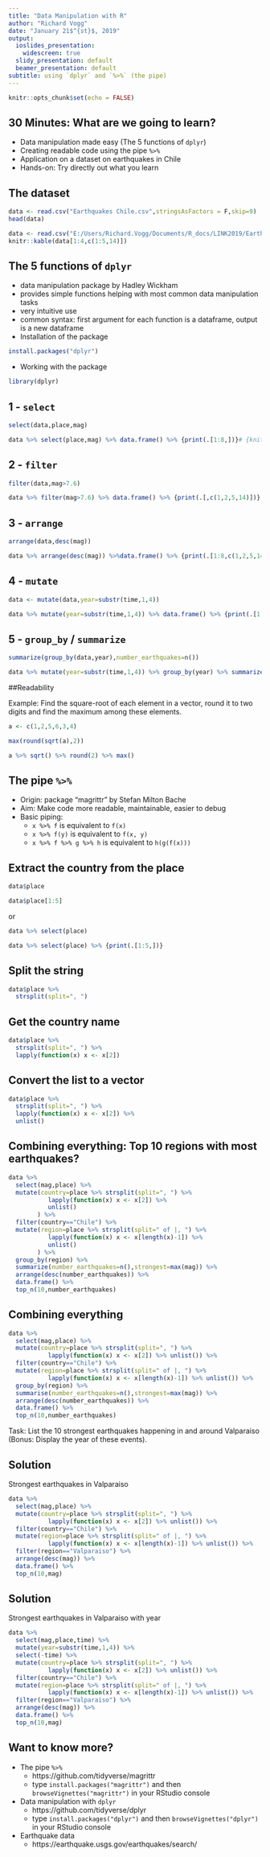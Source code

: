 ---
title: "Data Manipulation with R"
author: "Richard Vogg"
date: "January 21$^{st}$, 2019"
output:
  ioslides_presentation:  
    widescreen: true
  slidy_presentation: default
  beamer_presentation: default
subtitle: using `dplyr` and `%>%` (the pipe)
---

```{r setup, include=FALSE}
knitr::opts_chunk$set(echo = FALSE)
```

## 30 Minutes: What are we going to learn?

- Data manipulation made easy (The 5 functions of `dplyr`)
- Creating readable code using the pipe `%>%`
- Application on a dataset on earthquakes in Chile
- Hands-on: Try directly out what you learn

## The dataset

```{r dataset2,echo=TRUE,eval=FALSE}
data <- read.csv("Earthquakes Chile.csv",stringsAsFactors = F,skip=9)
head(data)
```

```{r dataset,echo=FALSE}
data <- read.csv("E:/Users/Richard.Vogg/Documents/R_docs/LINK2019/Earthquakes Chile.csv",stringsAsFactors = F,skip=9)
knitr::kable(data[1:4,c(1:5,14)])
```

## The 5 functions of `dplyr`

- data manipulation package by Hadley Wickham
- provides simple functions helping with most common data manipulation tasks
- very intuitive use
- common syntax: first argument for each function is a dataframe, output is a new dataframe
- Installation of the package

```{r install,echo=TRUE, warning=FALSE,eval=FALSE}
install.packages("dplyr")
```

- Working with the package

```{r lib,echo=TRUE,eval=TRUE, warning=FALSE,message=FALSE}
library(dplyr)
```


## 1 - `select`

```{r select,echo=TRUE,eval=FALSE}
select(data,place,mag)
```

```{r select2,echo=FALSE,warning=FALSE,eval=TRUE}
data %>% select(place,mag) %>% data.frame() %>% {print(.[1:8,])}# {knitr::kable(.[1:4,])}
```

## 2 - `filter`

```{r filter,echo=TRUE,eval=FALSE}
filter(data,mag>7.6)
```

```{r filter2,echo=FALSE,warning=FALSE,eval=TRUE,message=FALSE}
data %>% filter(mag>7.6) %>% data.frame() %>% {print(.[,c(1,2,5,14)])} 
```

## 3 - `arrange`

```{r arrange,echo=TRUE,eval=FALSE}
arrange(data,desc(mag))
```

```{r arrange2,echo=FALSE,warning=FALSE,eval=TRUE,message=FALSE}
data %>% arrange(desc(mag)) %>%data.frame() %>% {print(.[1:8,c(1,2,5,14)])}# %>% {knitr::kable(.[1:4,c(1:3,5,14)])}
```

## 4 - `mutate`

```{r mutate,echo=TRUE,eval=FALSE}
data <- mutate(data,year=substr(time,1,4))
```

```{r mutate2,echo=FALSE,warning=FALSE,eval=TRUE,message=FALSE}
data %>% mutate(year=substr(time,1,4)) %>% data.frame() %>% {print(.[1:5,c(1,5,14,ncol(.))])} #%>% {knitr::kable(.[1:4,c(1,5,14,ncol(.))])}
```



## 5 - `group_by` / `summarize`

```{r groupby,echo=TRUE,eval=FALSE}
summarize(group_by(data,year),number_earthquakes=n())
```

```{r groupby2,echo=FALSE,warning=FALSE,eval=TRUE,message=FALSE}
data %>% mutate(year=substr(time,1,4)) %>% group_by(year) %>% summarize(number_earthquakes=n()) %>% data.frame() %>% {print(.[5:17,])}# %>% {knitr::kable(.[9:13,]}
```

##Readability

Example: Find the square-root of each element in a vector, round it to two digits and find the maximum among these elements.

```{r example,warning=FALSE,message=FALSE,echo=TRUE}
a <- c(1,2,5,6,3,4)

max(round(sqrt(a),2))

a %>% sqrt() %>% round(2) %>% max()
```

## The pipe `%>%`

- Origin: package "magrittr" by Stefan Milton Bache
- Aim: Make code more readable, maintainable, easier to debug
- Basic piping:
    - `x %>% f` is equivalent to `f(x)`
    - `x %>% f(y)` is equivalent to `f(x, y)`
    - `x %>% f %>% g %>% h` is equivalent to `h(g(f(x)))`



## Extract the country from the place

```{r b,echo=TRUE,eval=FALSE}
data$place
```

```{r b1,echo=FALSE,eval=TRUE}
data$place[1:5]
```

or

```{r b2,echo=TRUE,eval=FALSE}
data %>% select(place)
```


```{r b3,echo=FALSE,eval=TRUE}
data %>% select(place) %>% {print(.[1:5,])}
```

## Split the string

```{r c,echo=TRUE}
data$place %>%
  strsplit(split=", ")
```

## Get the country name

```{r d,echo=TRUE}
data$place %>%
  strsplit(split=", ") %>%
  lapply(function(x) x <- x[2])
```

## Convert the list to a vector

```{r e, echo = TRUE}
data$place %>%
  strsplit(split=", ") %>% 
  lapply(function(x) x <- x[2]) %>%
  unlist()
```


## Combining everything: Top 10 regions with most earthquakes?

```{r pressure2,echo=FALSE,eval=TRUE}
data %>%
  select(mag,place) %>%
  mutate(country=place %>% strsplit(split=", ") %>% 
           lapply(function(x) x <- x[2]) %>%
           unlist()
        ) %>%
  filter(country=="Chile") %>%
  mutate(region=place %>% strsplit(split=" of |, ") %>% 
           lapply(function(x) x <- x[length(x)-1]) %>%
           unlist()
        ) %>%
  group_by(region) %>%
  summarize(number_earthquakes=n(),strongest=max(mag)) %>%
  arrange(desc(number_earthquakes)) %>%
  data.frame() %>%
  top_n(10,number_earthquakes)
```

## Combining everything

```{r pressure,echo=TRUE,eval=FALSE}
data %>%
  select(mag,place) %>%
  mutate(country=place %>% strsplit(split=", ") %>% 
           lapply(function(x) x <- x[2]) %>% unlist()) %>%
  filter(country=="Chile") %>%
  mutate(region=place %>% strsplit(split=" of |, ") %>% 
           lapply(function(x) x <- x[length(x)-1]) %>% unlist()) %>%
  group_by(region) %>%
  summarise(number_earthquakes=n(),strongest=max(mag)) %>%
  arrange(desc(number_earthquakes)) %>%
  data.frame() %>%
  top_n(10,number_earthquakes)
```

Task: List the 10 strongest earthquakes happening in and around Valparaiso 
(Bonus: Display the year of these events).

## Solution

Strongest earthquakes in Valparaiso

```{r sol2,echo=TRUE,eval=TRUE}
data %>%
  select(mag,place) %>%
  mutate(country=place %>% strsplit(split=", ") %>% 
           lapply(function(x) x <- x[2]) %>% unlist()) %>%
  filter(country=="Chile") %>%
  mutate(region=place %>% strsplit(split=" of |, ") %>% 
           lapply(function(x) x <- x[length(x)-1]) %>% unlist()) %>%
  filter(region=="Valparaiso") %>%
  arrange(desc(mag)) %>%
  data.frame() %>%
  top_n(10,mag)
```


## Solution

Strongest earthquakes in Valparaiso with year

```{r sol3,echo=TRUE,eval=TRUE}
data %>%
  select(mag,place,time) %>%
  mutate(year=substr(time,1,4)) %>%
  select(-time) %>%
  mutate(country=place %>% strsplit(split=", ") %>% 
           lapply(function(x) x <- x[2]) %>% unlist()) %>%
  filter(country=="Chile") %>%
  mutate(region=place %>% strsplit(split=" of |, ") %>% 
           lapply(function(x) x <- x[length(x)-1]) %>% unlist()) %>%
  filter(region=="Valparaiso") %>%
  arrange(desc(mag)) %>%
  data.frame() %>%
  top_n(10,mag)
```

## Want to know more?

- The pipe `%>%`
    - https://github.com/tidyverse/magrittr
    - type `install.packages("magrittr")` and then `browseVignettes("magrittr")` in your RStudio console 
- Data manipulation with `dplyr`
    - https://github.com/tidyverse/dplyr
    - type `install.packages("dplyr")` and then `browseVignettes("dplyr")` in your RStudio console
- Earthquake data
    - https://earthquake.usgs.gov/earthquakes/search/